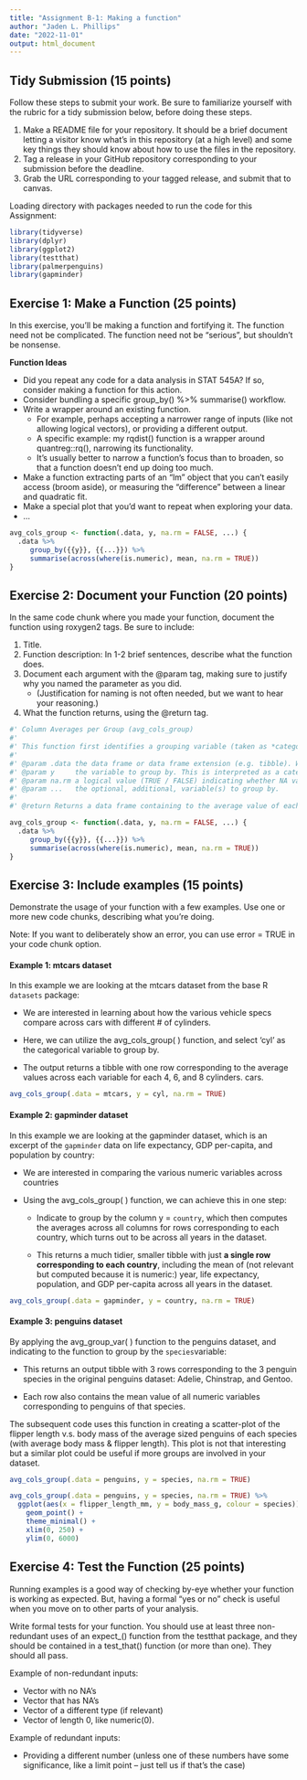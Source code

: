```yaml
---
title: "Assignment B-1: Making a function"
author: "Jaden L. Phillips"
date: "2022-11-01"
output: html_document
---
```

## Tidy Submission (15 points)
Follow these steps to submit your work. Be sure to familiarize yourself with the rubric for a tidy submission below, before doing these steps.

1. Make a README file for your repository. It should be a brief document letting a visitor know what’s in this repository (at a high level) and some key things they should know about how to use the files in the repository.
2. Tag a release in your GitHub repository corresponding to your submission before the deadline.
3. Grab the URL corresponding to your tagged release, and submit that to canvas.

Loading directory with packages needed to run the code for this Assignment:
```r
library(tidyverse)
library(dplyr)
library(ggplot2)
library(testthat)
library(palmerpenguins)
library(gapminder)
```

## Exercise 1: Make a Function (25 points)

In this exercise, you’ll be making a function and fortifying it. The function need not be complicated. The function need not be “serious”, but shouldn’t be nonsense.\

  **Function Ideas**

-   Did you repeat any code for a data analysis in STAT 545A? If so, consider making a function for this action.
-   Consider bundling a specific group_by() %>% summarise() workflow.
-   Write a wrapper around an existing function.
    -   For example, perhaps accepting a narrower range of inputs (like not allowing logical vectors), or providing a different output.
    -   A specific example: my rqdist() function is a wrapper around quantreg::rq(), narrowing its functionality.
    -   It’s usually better to narrow a function’s focus than to broaden, so that a function doesn’t end up doing too much.
-   Make a function extracting parts of an "lm" object that you can’t easily access (broom aside), or measuring the “difference” between a linear and quadratic fit.
-   Make a special plot that you’d want to repeat when exploring your data.
-   …

```r
avg_cols_group <- function(.data, y, na.rm = FALSE, ...) {
  .data %>%
     group_by({{y}}, {{...}}) %>% 
     summarise(across(where(is.numeric), mean, na.rm = TRUE))
}
```

## Exercise 2: Document your Function (20 points)
In the same code chunk where you made your function, document the function using roxygen2 tags. Be sure to include:

1. Title.
2. Function description: In 1-2 brief sentences, describe what the function does.
3. Document each argument with the @param tag, making sure to justify why you named the parameter as you did.
    -   (Justification for naming is not often needed, but we want to hear your reasoning.)
4. What the function returns, using the @return tag.

```r
#' Column Averages per Group (avg_cols_group)
#' 
#' This function first identifies a grouping variable (taken as *categorical*). Inspecting across all columns of the data frame, this function then selects all of the numeric columns and calculates the means of each of those numeric columns for each group (i.e., level of the grouping variable, corresponding to particular rows).
#'
#' @param .data the data frame or data frame extension (e.g. tibble). We opted for the function name ".data" to avoid name collision with the `data()` function in base R packages.
#' @param y     the variable to group by. This is interpreted as a categorical variable. If left unspecified, the function will still work, though will simply be computing means of all rows since no grouping parameter was specified.
#' @param na.rm a logical value (TRUE / FALSE) indicating whether NA values should be stripped before the computation proceeds. If `FALSE` (the default), the result will be `NA` if any element of `y` or another grouping variable is `NA`.
#' @param ...   the optional, additional, variable(s) to group by.
#'
#' @return Returns a data frame containing to the average value of each numeric column per level of the grouping variable (if there is one, or more). With the exception of column names as the top row of the dataframe, each subsequent row of the dataframe corresponds to a grouping 'level', and contains the means -- for that level -- of all the numeric variables in the dataset.

avg_cols_group <- function(.data, y, na.rm = FALSE, ...) {
  .data %>%
     group_by({{y}}, {{...}}) %>% 
     summarise(across(where(is.numeric), mean, na.rm = TRUE))
}
```

## Exercise 3: Include examples (15 points)
Demonstrate the usage of your function with a few examples. Use one or more new code chunks, describing what you’re doing.

Note: If you want to deliberately show an error, you can use error = TRUE in your code chunk option.

#### Example 1: **mtcars** dataset
In this example we are looking at the mtcars dataset from the base R `datasets` package:\

-   We are interested in learning about how the various vehicle specs compare across cars with different # of cylinders. 

-   Here, we can utilize the avg_cols_group( ) function, and select 'cyl' as the categorical variable to group by. 

-   The output returns a tibble with one row corresponding to the average values across each variable for each 4, 6, and 8 cylinders. cars.
```r
avg_cols_group(.data = mtcars, y = cyl, na.rm = TRUE)
```

#### Example 2: **gapminder** dataset
In this example we are looking at the gapminder dataset, which is an excerpt of the `gapminder` data on life expectancy, GDP per-capita, and population by country:

-   We are interested in comparing the various numeric variables across countries

-   Using the avg_cols_group( ) function, we can achieve this in one step:

    -   Indicate to group by the column y = `country`, which then computes the averages across all columns for rows corresponding to each country, which turns out to be across all years in the dataset.
    
    -   This returns a much tidier, smaller tibble with just **a single row corresponding to each country**, including the mean of (not relevant but computed because it is numeric:) year, life expectancy, population, and GDP per-capita across all years in the dataset.

```r
avg_cols_group(.data = gapminder, y = country, na.rm = TRUE)
```

#### Example 3: **penguins** dataset
By applying the avg_group_var( ) function to the penguins dataset, and indicating to the function to group by the `species`variable:

-   This returns an output tibble with 3 rows corresponding to the 3 penguin species in the original penguins dataset: Adelie, Chinstrap, and Gentoo.

-   Each row also contains the mean value of all numeric variables corresponding to penguins of that species.

The subsequent code uses this function in creating a scatter-plot of the flipper length v.s. body mass of the average sized penguins of each species (with average body mass & flipper length). This plot is not that interesting but a similar plot could be useful if more groups are involved in your dataset.

```r
avg_cols_group(.data = penguins, y = species, na.rm = TRUE) 

avg_cols_group(.data = penguins, y = species, na.rm = TRUE) %>%
  ggplot(aes(x = flipper_length_mm, y = body_mass_g, colour = species)) +
    geom_point() +
    theme_minimal() +
    xlim(0, 250) +
    ylim(0, 6000)
```


## Exercise 4: Test the Function (25 points)
Running examples is a good way of checking by-eye whether your function is working as expected. But, having a formal “yes or no” check is useful when you move on to other parts of your analysis.

Write formal tests for your function. You should use at least three non-redundant uses of an expect_() function from the testthat package, and they should be contained in a test_that() function (or more than one). They should all pass.

Example of non-redundant inputs:

-   Vector with no NA’s
-   Vector that has NA’s
-   Vector of a different type (if relevant)
-   Vector of length 0, like numeric(0).

Example of redundant inputs:

-   Providing a different number (unless one of these numbers have some significance, like a limit point – just tell us if that’s the case)

```r

```
